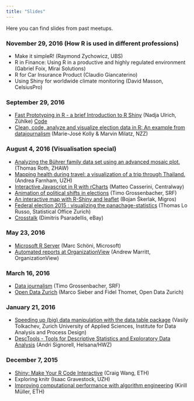 ```yaml
---
title: "Slides"
---
```


Here you can find slides from past meetups.

### November 29, 2016 (How R is used in different professions)
- Make it simpleR! (Raymond Zychowicz, UBS)  
- R in Finance: Using R in a productive and highly regulated environment (Gabriel Foix, Mirai Solutions) 
- R for Car Insurance Product (Claudio Giancaterino) 
- Using Shiny for worldwide climate monitoring (David Masson, CelsiusPro)

### September 29, 2016
- [Fast Prototyping in R - a brief Introduction to R Shiny](http://htmlpreview.github.io/?https://github.com/Zurich-R-User-Group/Zurich-R-User-Group.github.io/blob/master/_files/slides/nadja-shiny/MeetupPresentation.html#/) (Nadja Ulrich, Zühlke)     [Code](https://github.com/naulrich/ZurichRUserMeetup)
- [Clean, code, analyze and visualize election data in R: An example from datajournalism](http://www.slideshare.net/Zurich_R_User_Group/where-south-america-is-swinging-to-the-right-an-rdriven-data-journalism-project-from-neue-zrcher-zeitung) (Marie-José Kolly & Marvin Milatz, NZZ)


### August 4, 2016 (Visualisation special)
- [Analyzing the Bührer family data set using an advanced mosaic plot.](http://de.slideshare.net/Zurich_R_User_Group/analyzing-the-bhrer-family-data-set-using-an-advanced-mosaic-plot) (Thomas Roth, ZHAW)
- [Mapping health during travel: a visualization of a trip through Thailand.](http://de.slideshare.net/Zurich_R_User_Group/visualization-challenge-mapping-health-during-travel) (Andrea Farnham, UZH)
- [Interactive Javascript in R with rCharts](http://htmlpreview.github.io/?https://raw.githubusercontent.com/Zurich-R-User-Group/Zurich-R-User-Group.github.io/master/_files/slides/matteo-rcharts/index.html) (Matteo Casserini, Centralway)
- [Animation of political shifts in elections](https://github.com/srfdata/2015-09-elections-political-shifts/blob/master/analysis/main.Rmd) (Timo Grossenbacher, SRF)
- [An interactive map with R-Shiny and leaflet](http://de.slideshare.net/Zurich_R_User_Group/an-interactive-map-with-rshiny-and-leaflet) (Bojan Škerlak, Migros)
- [Federal election 2015 : visualizing the panachage-statistics](http://www.web.statistik.zh.ch/cms_vis/meetup/panachage.html) (Thomas Lo Russo, Statistical Office Zurich)
- [Crosstalk](https://raw.githubusercontent.com/dimitris1ps/zurichRMeetup/master/meetup.rmd) (Dimitris Psaradellis, eBay)


### May 23, 2016
- [Microsoft R Server](http://chilp.it/e690a33) (Marc Schöni, Microsoft)
- [Automated reports at OrganizationView](http://www.slideshare.net/AndrewMarritt/zurich-r-user-group-presentation-may-2016) (Andrew Marritt, OrganizationView)

### March 16, 2016
- [Data journalism](http://grssnbchr.github.io/zrug-rddj) (Timo Grossenbacher, SRF)
- [Open Data Zurich](http://de.slideshare.net/Opendatazurich/open-data-lt3-r) (Marco Sieber and Fidel Thomet, Open Data Zurich)

### January 21, 2016
- [Speeding up (big) data manipulation with the data.table package](http://de.slideshare.net/Zurich_R_User_Group/speeding-up-big-data-manipulation-with-datatable-package) (Vasily Tolkachev, Zurich University of Applied Sciences, Institute for Data Analysis and Process Design)
- [DescTools - Tools for Descriptive Statistics and Exploratory Data Analysis](http://de.slideshare.net/Zurich_R_User_Group/zurich-r-user-group-desc-tools) (Andri Signorell, Helsana/HWZ)  

### December 7, 2015
- [Shiny: Make Your R Code Interactive](http://de.slideshare.net/Zurich_R_User_Group/december-2015-meetup-shiny-make-your-r-code-interactive-craig-wang) (Craig Wang, ETH)
- Exploring knitr (Isaac Gravestock, UZH)
- [Improving computational performance with algorithm engineering](https://github.com/krlmlr-useR15/krlmlr-useR15.github.io/tree/master/_presentation) (Kirill Müller, ETH)
